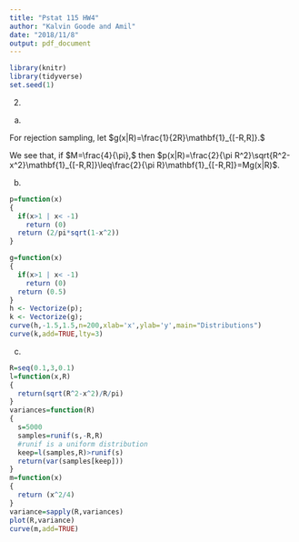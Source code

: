 ```yaml
---
title: "Pstat 115 HW4"
author: "Kalvin Goode and Amil"
date: "2018/11/8"
output: pdf_document
---
```


```r
library(knitr)
library(tidyverse)
set.seed(1)
```

2. 

(a)

For rejection sampling, let $g(x|R)=\frac{1}{2R}\mathbf{1}_{[-R,R]}.$ 

We see that, if $M=\frac{4}{\pi},$ then $p(x|R)=\frac{2}{\pi R^2}\sqrt{R^2-x^2}\mathbf{1}_{[-R,R]}\leq\frac{2}{\pi R}\mathbf{1}_{[-R,R]}=Mg(x|R)$.

(b)

```r
p=function(x)
{
  if(x>1 | x< -1)
    return (0)
  return (2/pi*sqrt(1-x^2))
}

g=function(x)
{
  if(x>1 | x< -1)
    return (0)
  return (0.5)
}
h <- Vectorize(p);
k <- Vectorize(g);
curve(h,-1.5,1.5,n=200,xlab='x',ylab='y',main="Distributions")
curve(k,add=TRUE,lty=3)
```

(c)

```r
R=seq(0.1,3,0.1)
l=function(x,R)
{
  return(sqrt(R^2-x^2)/R/pi)
}
variances=function(R)
{
  s=5000
  samples=runif(s,-R,R)
  #runif is a uniform distribution
  keep=l(samples,R)>runif(s)
  return(var(samples[keep]))
}
m=function(x)
{
  return (x^2/4)
}
variance=sapply(R,variances)
plot(R,variance)
curve(m,add=TRUE)
```

